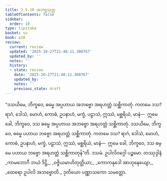 ```yaml
---
title: 2.5.10 အဘဗ္ဗသုတ္တ
tableOfContents: false
sidebar:
  order: 10
type: tipitaka
basket: su
book: a10
review:
  current: review
  updated: '2025-10-27T21:48:11.300767'
  updated_by: ''
  notes: ''
  history:
  - state: review
    date: '2025-10-27T21:48:11.300767'
    updated_by: ''
    notes: ''
    previous_state: draft
---
```



<ReviewStatus review={frontmatter.review} showDetails={true} />

<HypothesisAnnotation frontmatter={frontmatter} />

<DynamicBreadcrumb />

<Division number="100" book="a10" e="ch" v="17" p="426">

<Paragraph number="918" book="a10">
“ဒသယိမေ, ဘိက္ခဝေ, ဓမ္မေ အပ္ပဟာယ အဘဗ္ဗော အရဟတ္တံ သစ္ဆိကာတုံ. ကတမေ ဒသ? ရာဂံ, ဒေါသံ, မောဟံ, ကောဓံ, ဥပနာဟံ, မက္ခံ, ပဠာသံ, ဣဿံ, မစ္ဆရိယံ, မာနံ—  ဣမေ ခေါ, ဘိက္ခဝေ, ဒသ ဓမ္မေ အပ္ပဟာယ အဘဗ္ဗော အရဟတ္တံ သစ္ဆိကာတုံ.
</Paragraph>

<Paragraph number="919" book="a10">
ဒသယိမေ, ဘိက္ခဝေ, ဓမ္မေ ပဟာယ ဘဗ္ဗော အရဟတ္တံ သစ္ဆိကာတုံ. ကတမေ ဒသ? ရာဂံ, ဒေါသံ, မောဟံ, ကောဓံ, ဥပနာဟံ, မက္ခံ, ပဠာသံ, ဣဿံ, မစ္ဆရိယံ, မာနံ—  ဣမေ ခေါ, ဘိက္ခဝေ, ဒသ ဓမ္မေ ပဟာယ ဘဗ္ဗော အရဟတ္တံ သစ္ဆိကာတုန်”တိ.

</Paragraph>
</Division>

<Paragraph number="920" type="center" book="a10">
ဒသမံ.



</Paragraph>

<Paragraph number="921" type="center" book="a10">
ဥပါလိဝဂ္ဂေါ ပဉ္စမော.



</Paragraph>

<Paragraph number="922" type="center" book="a10">
တဿုဒ္ဒါနံ


</Paragraph>

<Paragraph number="923" type="verses" book="a10">
_ကာမဘောဂီ ဘယံ ဒိဋ္ဌိ,_  
_ဝဇ္ဇိယမာဟိတုတ္တိယာ;_  
_ကောကနုဒေါ အာဟုနေယျော,_  
_ထေရော ဥပါလိ အဘဗ္ဗောတိ._  


</Paragraph>

<Paragraph number="924" type="center" book="a10">
ဒုတိယော ပဏ္ဏာသကော သမတ္တော.
</Paragraph>
